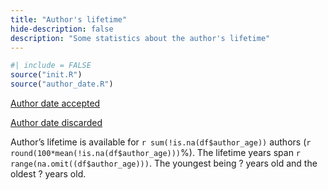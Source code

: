 ```yaml
--- 
title: "Author's lifetime"
hide-description: false
description: "Some statistics about the author's lifetime"
---
```


```r
#| include = FALSE
source("init.R")
source("author_date.R")
```


[Author date accepted](dataTable/data_table.html?path=../output.tables/author_date_accepted.csv)

[Author date discarded](dataTable/data_table.html?path=../output.tables/author_date_discarded.csv)

Author's lifetime is available for `r sum(!is.na(df$author_age))` authors (`r round(100*mean(!is.na(df$author_age)))`%). The lifetime years span `r range(na.omit((df$author_age)))`. The youngest being ? years old and the oldest ? years old.




